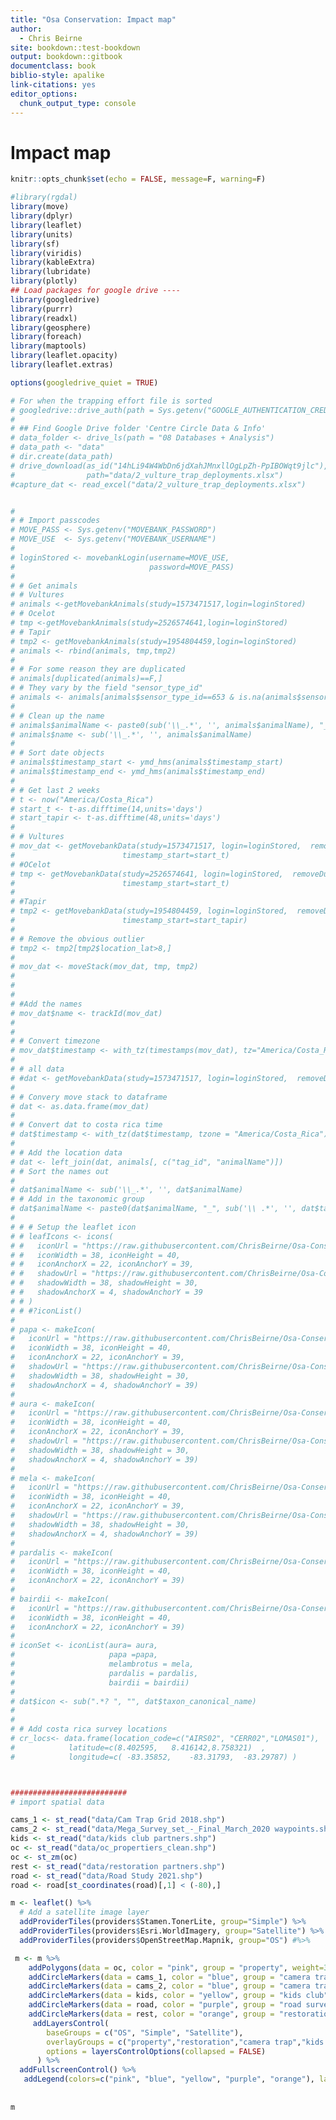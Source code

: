 ```yaml
---
title: "Osa Conservation: Impact map"
author:
  - Chris Beirne
site: bookdown::test-bookdown
output: bookdown::gitbook
documentclass: book
biblio-style: apalike
link-citations: yes
editor_options: 
  chunk_output_type: console
---
```


# Impact map

```r
knitr::opts_chunk$set(echo = FALSE, message=F, warning=F)

#library(rgdal) 
library(move) 
library(dplyr)
library(leaflet)
library(units)
library(sf)
library(viridis)
library(kableExtra)
library(lubridate)
library(plotly)
## Load packages for google drive ----
library(googledrive)
library(purrr)
library(readxl)
library(geosphere)
library(foreach)
library(maptools)
library(leaflet.opacity)
library(leaflet.extras)

options(googledrive_quiet = TRUE)

# For when the trapping effort file is sorted
# googledrive::drive_auth(path = Sys.getenv("GOOGLE_AUTHENTICATION_CREDENTIALS"))
# 
# ## Find Google Drive folder 'Centre Circle Data & Info'
# data_folder <- drive_ls(path = "08 Databases + Analysis")
# data_path <- "data" 
# dir.create(data_path) 
# drive_download(as_id("14hLi94W4WbDn6jdXahJMnxllOgLpZh-PpIBOWqt9jlc"),
#                path="data/2_vulture_trap_deployments.xlsx")
#capture_dat <- read_excel("data/2_vulture_trap_deployments.xlsx")


# 
# # Import passcodes
# MOVE_PASS <- Sys.getenv("MOVEBANK_PASSWORD")
# MOVE_USE  <- Sys.getenv("MOVEBANK_USERNAME")
# 
# loginStored <- movebankLogin(username=MOVE_USE, 
#                              password=MOVE_PASS)
# 
# # Get animals
# # Vultures
# animals <-getMovebankAnimals(study=1573471517,login=loginStored)
# # Ocelot
# tmp <-getMovebankAnimals(study=2526574641,login=loginStored)
# # Tapir
# tmp2 <- getMovebankAnimals(study=1954804459,login=loginStored)
# animals <- rbind(animals, tmp,tmp2)
# 
# # For some reason they are duplicated
# animals[duplicated(animals)==F,]
# # They vary by the field "sensor_type_id"
# animals <- animals[animals$sensor_type_id==653 & is.na(animals$sensor_type_id)==F,]
# 
# # Clean up the name
# animals$animalName <- paste0(sub('\\_.*', '', animals$animalName), "_", sub('\\ .*', '', animals$taxon_canonical_name))
# animals$name <- sub('\\_.*', '', animals$animalName)
# 
# # Sort date objects
# animals$timestamp_start <- ymd_hms(animals$timestamp_start)
# animals$timestamp_end <- ymd_hms(animals$timestamp_end)
# 
# # Get last 2 weeks
# t <- now("America/Costa_Rica")
# start_t <- t-as.difftime(14,units='days')
# start_tapir <- t-as.difftime(48,units='days')
# 
# # Vultures
# mov_dat <- getMovebankData(study=1573471517, login=loginStored,  removeDuplicatedTimestamps=TRUE,
#                        timestamp_start=start_t)
# #OCelot
# tmp <- getMovebankData(study=2526574641, login=loginStored,  removeDuplicatedTimestamps=TRUE,
#                        timestamp_start=start_t)
# 
# #Tapir
# tmp2 <- getMovebankData(study=1954804459, login=loginStored,  removeDuplicatedTimestamps=TRUE,
#                        timestamp_start=start_tapir)
# 
# # Remove the obvious outlier
# tmp2 <- tmp2[tmp2$location_lat>8,]
# 
# mov_dat <- moveStack(mov_dat, tmp, tmp2)
# 
# 
# 
# #Add the names
# mov_dat$name <- trackId(mov_dat)
# 
# 
# # Convert timezone
# mov_dat$timestamp <- with_tz(timestamps(mov_dat), tz="America/Costa_Rica")
# 
# # all data
# #dat <- getMovebankData(study=1573471517, login=loginStored,  removeDuplicatedTimestamps=TRUE)
# 
# # Convery move stack to dataframe
# dat <- as.data.frame(mov_dat)
# 
# # Convert dat to costa rica time
# dat$timestamp <- with_tz(dat$timestamp, tzone = "America/Costa_Rica")
# 
# # Add the location data
# dat <- left_join(dat, animals[, c("tag_id", "animalName")])
# # Sort the names out
# 
# dat$animalName <- sub('\\_.*', '', dat$animalName)
# # Add in the taxonomic group
# dat$animalName <- paste0(dat$animalName, "_", sub('\\ .*', '', dat$taxon_canonical_name))
# 
# # # Setup the leaflet icon
# # leafIcons <- icons(
# #   iconUrl = "https://raw.githubusercontent.com/ChrisBeirne/Osa-Conservation-Movement-Ecology-Daily-Report/main/icons/vul_small1.png",
# #   iconWidth = 38, iconHeight = 40,
# #   iconAnchorX = 22, iconAnchorY = 39,
# #   shadowUrl = "https://raw.githubusercontent.com/ChrisBeirne/Osa-Conservation-Movement-Ecology-Daily-Report/main/icons/vul_small_shadow.png",
# #   shadowWidth = 38, shadowHeight = 30,
# #   shadowAnchorX = 4, shadowAnchorY = 39
# # )
# # #?iconList()
# 
# papa <- makeIcon(
#   iconUrl = "https://raw.githubusercontent.com/ChrisBeirne/Osa-Conservation-Movement-Ecology-Daily-Report/main/icons/king_small.png",
#   iconWidth = 38, iconHeight = 40,
#   iconAnchorX = 22, iconAnchorY = 39,
#   shadowUrl = "https://raw.githubusercontent.com/ChrisBeirne/Osa-Conservation-Movement-Ecology-Daily-Report/main/icons/vul_small_shadow.png",
#   shadowWidth = 38, shadowHeight = 30,
#   shadowAnchorX = 4, shadowAnchorY = 39)
# 
# aura <- makeIcon(
#   iconUrl = "https://raw.githubusercontent.com/ChrisBeirne/Osa-Conservation-Movement-Ecology-Daily-Report/main/icons/turk_small.png",
#   iconWidth = 38, iconHeight = 40,
#   iconAnchorX = 22, iconAnchorY = 39,
#   shadowUrl = "https://raw.githubusercontent.com/ChrisBeirne/Osa-Conservation-Movement-Ecology-Daily-Report/main/icons/vul_small_shadow.png",
#   shadowWidth = 38, shadowHeight = 30,
#   shadowAnchorX = 4, shadowAnchorY = 39)
# 
# mela <- makeIcon(
#   iconUrl = "https://raw.githubusercontent.com/ChrisBeirne/Osa-Conservation-Movement-Ecology-Daily-Report/main/icons/yhv_small.png",
#   iconWidth = 38, iconHeight = 40,
#   iconAnchorX = 22, iconAnchorY = 39,
#   shadowUrl = "https://raw.githubusercontent.com/ChrisBeirne/Osa-Conservation-Movement-Ecology-Daily-Report/main/icons/vul_small_shadow.png",
#   shadowWidth = 38, shadowHeight = 30,
#   shadowAnchorX = 4, shadowAnchorY = 39)
# 
# pardalis <- makeIcon(
#   iconUrl = "https://raw.githubusercontent.com/ChrisBeirne/Osa-Conservation-Movement-Ecology-Daily-Report/main/icons/ocelot.png",
#   iconWidth = 38, iconHeight = 40,
#   iconAnchorX = 22, iconAnchorY = 39)
# 
# bairdii <- makeIcon(
#   iconUrl = "https://raw.githubusercontent.com/ChrisBeirne/Osa-Conservation-Movement-Ecology-Daily-Report/main/icons/tapir.png",
#   iconWidth = 38, iconHeight = 40,
#   iconAnchorX = 22, iconAnchorY = 39)
# 
# iconSet <- iconList(aura= aura,
#                     papa =papa,
#                     melambrotus = mela,
#                     pardalis = pardalis,
#                     bairdii = bairdii)
# 
# dat$icon <- sub(".*? ", "", dat$taxon_canonical_name)
# 
# 
# # Add costa rica survey locations
# cr_locs<- data.frame(location_code=c("AIRS02", "CERR02","LOMAS01"), 	
#            latitude=c(8.402595,	8.416142,8.758321)	,
#            longitude=c( -83.35852,	-83.31793,	-83.29787) )



##########################
# import spatial data

cams_1 <- st_read("data/Cam Trap Grid 2018.shp")
cams_2 <- st_read("data/Mega_Survey_set_-_Final_March_2020 waypoints.shp")
kids <- st_read("data/kids club partners.shp")
oc <- st_read("data/oc_propertiers_clean.shp")
oc <- st_zm(oc)
rest <- st_read("data/restoration partners.shp")
road <- st_read("data/Road Study 2021.shp")
road <- road[st_coordinates(road)[,1] < (-80),]
```




```r
m <- leaflet() %>%
  # Add a satellite image layer
  addProviderTiles(providers$Stamen.TonerLite, group="Simple") %>%
  addProviderTiles(providers$Esri.WorldImagery, group="Satellite") %>%
  addProviderTiles(providers$OpenStreetMap.Mapnik, group="OS") #%>%     

 m <- m %>%
    addPolygons(data = oc, color = "pink", group = "property", weight=3,fillOpacity=1,stroke=F, popup="property") %>%
    addCircleMarkers(data = cams_1, color = "blue", group = "camera trap", weight=1,opacity=1, radius=1, popup="cameratraps") %>%
    addCircleMarkers(data = cams_2, color = "blue", group = "camera trap", weight=1,opacity=1, radius=1, popup="cameratraps") %>%
    addCircleMarkers(data = kids, color = "yellow", group = "kids club", weight=1,opacity=1, radius=1, popup="kids clubs")   %>%
    addCircleMarkers(data = road, color = "purple", group = "road survey", weight=1,opacity=1, radius=1, popup="road survey")   %>%
    addCircleMarkers(data = rest, color = "orange", group = "restoration", weight=1,opacity=1, radius=1, popup="restoration")    %>% 
     addLayersControl(
        baseGroups = c("OS", "Simple", "Satellite"),
        overlayGroups = c("property","restoration","camera trap","kids club", "road survey", "restoration"),
        options = layersControlOptions(collapsed = FALSE)
      ) %>%
  addFullscreenControl() %>% 
   addLegend(colors=c("pink", "blue", "yellow", "purple", "orange"), labels=c("property","camera trap","kids club", "road survey", "restoration"), opacity=1)
 
 
m
```

